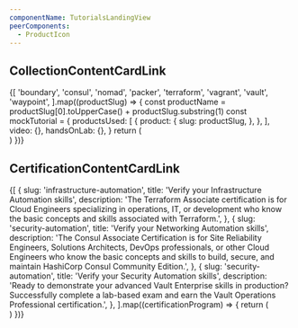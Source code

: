```yaml
---
componentName: TutorialsLandingView
peerComponents:
  - ProductIcon
---
```


## CollectionContentCardLink

<div style={{ display: 'flex', flexWrap: 'wrap', gap: 24 }}>
	{[
		'boundary',
		'consul',
		'nomad',
		'packer',
		'terraform',
		'vagrant',
		'vault',
		'waypoint',
	].map((productSlug) => {
		const productName = productSlug[0].toUpperCase() + productSlug.substring(1)
		const mockTutorial = {
			productsUsed: [
				{
					product: {
						slug: productSlug,
					},
				},
			],
			video: {},
			handsOnLab: {},
		}
		return (
			<div style={{ width: 399 }}>
				<TutorialsLandingView.CollectionContentCardLink
					collection={{
						name: `${productName} collection title`,
						description:
							'Brief description to give the user enough context to move forward with confidence. Max Character count of 130.',
						slug: `${productSlug}/get-started`,
						tutorials: new Array(8).fill(mockTutorial),
					}}
				/>
			</div>
		)
	})}
</div>

## CertificationContentCardLink

<div style={{ display: 'flex', flexWrap: 'wrap', gap: 24 }}>
	{[
		{
			slug: 'infrastructure-automation',
			title: 'Verify your Infrastructure Automation skills',
			description:
				'The Terraform Associate certification is for Cloud Engineers specializing in operations, IT, or development who know the basic concepts and skills associated with Terraform.',
		},
		{
			slug: 'security-automation',
			title: 'Verify your Networking Automation skills',
			description:
				'The Consul Associate Certification is for Site Reliability Engineers, Solutions Architects, DevOps professionals, or other Cloud Engineers who know the basic concepts and skills to build, secure, and maintain HashiCorp Consul Community Edition.',
		},
		{
			slug: 'security-automation',
			title: 'Verify your Security Automation skills',
			description:
				'Ready to demonstrate your advanced Vault Enterprise skills in production? Successfully complete a lab-based exam and earn the Vault Operations Professional certification.',
		},
	].map((certificationProgram) => {
		return (
			<div style={{ width: 399 }}>
				<TutorialsLandingView.CertificationContentCardLink
					certification={certificationProgram}
				/>
			</div>
		)
	})}
</div>
